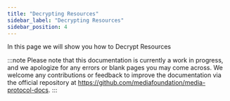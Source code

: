 ```yaml
---
title: "Decrypting Resources"
sidebar_label: "Decrypting Resources"
sidebar_position: 4
---
```


In this page we will show you how to Decrypt Resources

:::note
Please note that this documentation is currently a work in progress, and we apologize for any errors or blank pages you may come across. We welcome any contributions or feedback to improve the documentation via the official repository at https://github.com/mediafoundation/media-protocol-docs.
:::